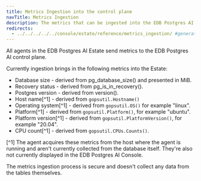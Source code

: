 ```yaml
---
title: Metrics Ingestion into the control plane
navTitle: Metrics Ingestion
description: The metrics that can be ingested into the EDB Postgres AI control plane and your Estate.
redirects:
  - ../../../../../console/estate/reference/metrics_ingestion/ #generated for docs/hm/release-1.2
---
```


All agents in the EDB Postgres AI Estate send metrics to the EDB Postgres AI control plane.

Currently ingestion brings in the following metrics into the Estate:

* Database size - derived from pg_database_size() and presented in MiB.
* Recovery status - derived from pg_is_in_recovery().
* Postgres version - derived from version().
* Host name[^1] - derived from `gopsutil.Hostname()`
* Operating system[^1] - derived from `gopsutil.OS()` for example "linux".
* Platform[^1] - derived from `gopsutil.Platform()`, for example "ubuntu".
* Platform version[^1] - derived from `gopsutil.PlatformVersion()`, for example "20.04".
* CPU count[^1] - derived from `gopsutil.CPUs.Counts()`.

[^1] The agent acquires these metrics from the host where the agent is running and aren't currently collected from the database itself. They're also not currently displayed in the EDB Postgres AI Console.

The metrics ingestion process is secure and doesn't collect any data from the tables themselves.
